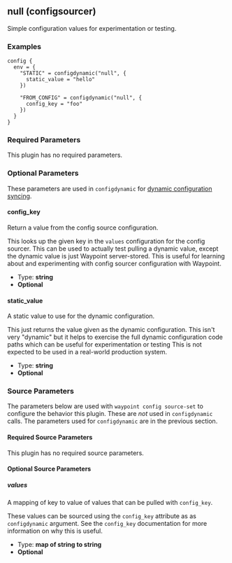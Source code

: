 ## null (configsourcer)

Simple configuration values for experimentation or testing.

### Examples

```hcl
config {
  env = {
    "STATIC" = configdynamic("null", {
      static_value = "hello"
    })

    "FROM_CONFIG" = configdynamic("null", {
      config_key = "foo"
    })
  }
}
```

### Required Parameters

This plugin has no required parameters.

### Optional Parameters

These parameters are used in `configdynamic` for [dynamic configuration syncing](/docs/app-config/dynamic).

#### config_key

Return a value from the config source configuration.

This looks up the given key in the `values` configuration for the config sourcer. This can be used to actually test pulling a dynamic value, except the dynamic value is just Waypoint server-stored. This is useful for learning about and experimenting with config sourcer configuration with Waypoint.

- Type: **string**
- **Optional**

#### static_value

A static value to use for the dynamic configuration.

This just returns the value given as the dynamic configuration. This isn't very "dynamic" but it helps to exercise the full dynamic configuration code paths which can be useful for experimentation or testing This is not expected to be used in a real-world production system.

- Type: **string**
- **Optional**

### Source Parameters

The parameters below are used with `waypoint config source-set` to configure
the behavior this plugin. These are _not_ used in `configdynamic` calls. The
parameters used for `configdynamic` are in the previous section.

#### Required Source Parameters

This plugin has no required source parameters.

#### Optional Source Parameters

##### values

A mapping of key to value of values that can be pulled with `config_key`.

These values can be sourced using the `config_key` attribute as as `configdynamic` argument. See the `config_key` documentation for more information on why this is useful.

- Type: **map of string to string**
- **Optional**
